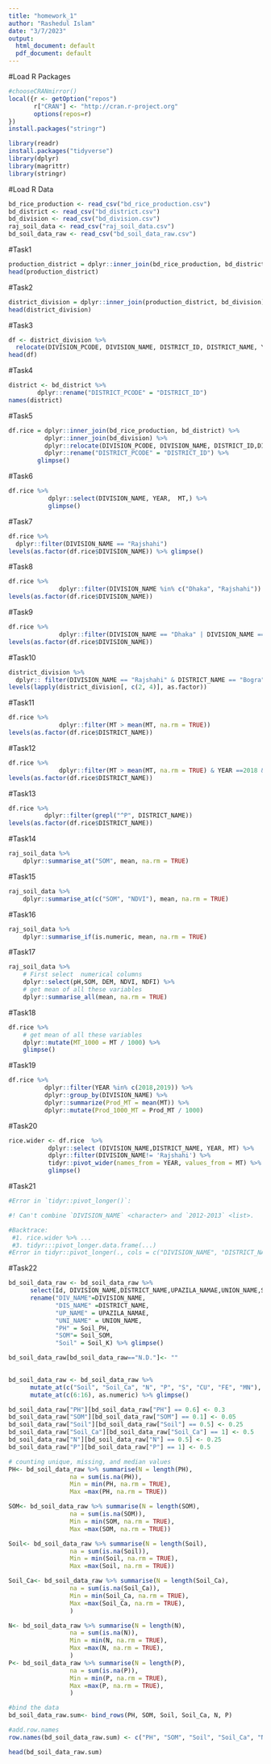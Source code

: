 ---
title: "homework_1"
author: "Rashedul Islam"
date: "3/7/2023"
output:
  html_document: default
  pdf_document: default
---

#Load R Packages
```{r}
#chooseCRANmirror()
local({r <- getOption("repos")
       r["CRAN"] <- "http://cran.r-project.org" 
       options(repos=r)
})
install.packages("stringr")
```


```{r}

library(readr)
install.packages("tidyverse")
library(dplyr)
library(magrittr)
library(stringr)

```

#Load R Data
```{r}
bd_rice_production <- read_csv("bd_rice_production.csv")
bd_district <- read_csv("bd_district.csv")
bd_division <- read_csv("bd_division.csv")
raj_soil_data <- read_csv("raj_soil_data.csv")
bd_soil_data_raw <- read_csv("bd_soil_data_raw.csv")
```

#Task1
```{r}
production_district = dplyr::inner_join(bd_rice_production, bd_district) 
head(production_district)
```
#Task2
```{r}
district_division = dplyr::inner_join(production_district, bd_division) 
head(district_division)
```
#Task3
```{r}
df <- district_division %>%
  relocate(DIVISION_PCODE, DIVISION_NAME, DISTRICT_ID, DISTRICT_NAME, YEAR, MT)
head(df)
```
#Task4
```{r}
district <- bd_district %>% 
        dplyr::rename("DISTRICT_PCODE" = "DISTRICT_ID")
names(district)
```
#Task5
```{r}
df.rice = dplyr::inner_join(bd_rice_production, bd_district) %>% 
          dplyr::inner_join(bd_division) %>%
          dplyr::relocate(DIVISION_PCODE, DIVISION_NAME, DISTRICT_ID,DISTRICT_NAME, YEAR, MT) %>%
          dplyr::rename("DISTRICT_PCODE" = "DISTRICT_ID") %>%
        glimpse()
```
#Task6
```{r}
df.rice %>% 
           dplyr::select(DIVISION_NAME, YEAR,  MT,) %>%
           glimpse()
```
#Task7
```{r}
df.rice %>% 
  dplyr::filter(DIVISION_NAME == "Rajshahi")
levels(as.factor(df.rice$DIVISION_NAME)) %>% glimpse()
```
#Task8
```{r}
df.rice %>% 
              dplyr::filter(DIVISION_NAME %in% c("Dhaka", "Rajshahi"))
levels(as.factor(df.rice$DIVISION_NAME))
```
#Task9
```{r}
df.rice %>% 
              dplyr::filter(DIVISION_NAME == "Dhaka" | DIVISION_NAME == "Rajshahi")
levels(as.factor(df.rice$DIVISION_NAME))
```
#Task10
```{r}
district_division %>% 
  dplyr:: filter(DIVISION_NAME == "Rajshahi" & DISTRICT_NAME == "Bogra")
levels(lapply(district_division[, c(2, 4)], as.factor))
```
#Task11
```{r}
df.rice %>% 
              dplyr::filter(MT > mean(MT, na.rm = TRUE))
levels(as.factor(df.rice$DISTRICT_NAME))
```
#Task12
```{r}
df.rice %>% 
              dplyr::filter(MT > mean(MT, na.rm = TRUE) & YEAR ==2018 & YEAR ==2019)
levels(as.factor(df.rice$DISTRICT_NAME))
```

#Task13
```{r}
df.rice %>% 
          dplyr::filter(grepl("^P", DISTRICT_NAME))
levels(as.factor(df.rice$DISTRICT_NAME))
```
#Task14
```{r}
raj_soil_data %>%
    dplyr::summarise_at("SOM", mean, na.rm = TRUE)
```

#Task15
```{r}
raj_soil_data %>%
    dplyr::summarise_at(c("SOM", "NDVI"), mean, na.rm = TRUE)
```

#Task16
```{r}
raj_soil_data %>%
    dplyr::summarise_if(is.numeric, mean, na.rm = TRUE)
```

#Task17
```{r}
raj_soil_data %>%
    # First select  numerical columns
    dplyr::select(pH,SOM, DEM, NDVI, NDFI) %>%
    # get mean of all these variables
    dplyr::summarise_all(mean, na.rm = TRUE)
```
#Task18
```{r}
df.rice %>%
    # get mean of all these variables
    dplyr::mutate(MT_1000 = MT / 1000) %>%
    glimpse()
```
#Task19
```{r}
df.rice %>% 
          dplyr::filter(YEAR %in% c(2018,2019)) %>%
          dplyr::group_by(DIVISION_NAME) %>%
          dplyr::summarize(Prod_MT = mean(MT)) %>%
          dplyr::mutate(Prod_1000_MT = Prod_MT / 1000) 
```
#Task20
```{r}
rice.wider <- df.rice  %>% 
           dplyr::select (DIVISION_NAME,DISTRICT_NAME, YEAR, MT) %>%
           dplyr::filter(DIVISION_NAME!= 'Rajshahi') %>%
           tidyr::pivot_wider(names_from = YEAR, values_from = MT) %>%
           glimpse()
```

#Task21
```{r}

#Error in `tidyr::pivot_longer()`:

#! Can't combine `DIVISION_NAME` <character> and `2012-2013` <list>.

#Backtrace:
 #1. rice.wider %>% ...
 #3. tidyr:::pivot_longer.data.frame(...)
#Error in tidyr::pivot_longer(., cols = c("DIVISION_NAME", "DISTRICT_NAME", 
```
#Task22
```{r}
bd_soil_data_raw <- bd_soil_data_raw %>%
      select(Id, DIVISION_NAME,DISTRICT_NAME,UPAZILA_NAMAE,UNION_NAME,Soil_PH, Soil_SOM, Soil_K, Soil_Ca,  N, P, S, B, CU, FE, MN) %>%
      rename("DIV_NAME"=DIVISION_NAME,
             "DIS_NAME" =DISTRICT_NAME,
             "UP_NAME" = UPAZILA_NAMAE,
             "UNI_NAME" = UNION_NAME,
             "PH" = Soil_PH,
             "SOM"= Soil_SOM, 
             "Soil" = Soil_K) %>% glimpse()

bd_soil_data_raw[bd_soil_data_raw=="N.D."]<- ""
  
```
```{r}
bd_soil_data_raw <- bd_soil_data_raw %>%
      mutate_at(c("Soil", "Soil_Ca", "N", "P", "S", "CU", "FE", "MN"), str_replace, "<", "") %>%
      mutate_at(c(6:16), as.numeric) %>% glimpse()
```

```{r}
bd_soil_data_raw["PH"][bd_soil_data_raw["PH"] == 0.6] <- 0.3
bd_soil_data_raw["SOM"][bd_soil_data_raw["SOM"] == 0.1] <- 0.05
bd_soil_data_raw["Soil"][bd_soil_data_raw["Soil"] == 0.5] <- 0.25
bd_soil_data_raw["Soil_Ca"][bd_soil_data_raw["Soil_Ca"] == 1] <- 0.5
bd_soil_data_raw["N"][bd_soil_data_raw["N"] == 0.5] <- 0.25
bd_soil_data_raw["P"][bd_soil_data_raw["P"] == 1] <- 0.5
```
```{r}
# counting unique, missing, and median values
PH<- bd_soil_data_raw %>% summarise(N = length(PH),
                 na = sum(is.na(PH)),
                 Min = min(PH, na.rm = TRUE),
                 Max =max(PH, na.rm = TRUE))

SOM<- bd_soil_data_raw %>% summarise(N = length(SOM),
                 na = sum(is.na(SOM)),
                 Min = min(SOM, na.rm = TRUE),
                 Max =max(SOM, na.rm = TRUE))

Soil<- bd_soil_data_raw %>% summarise(N = length(Soil),
                 na = sum(is.na(Soil)),
                 Min = min(Soil, na.rm = TRUE),
                 Max =max(Soil, na.rm = TRUE))

Soil_Ca<- bd_soil_data_raw %>% summarise(N = length(Soil_Ca),
                 na = sum(is.na(Soil_Ca)),
                 Min = min(Soil_Ca, na.rm = TRUE),
                 Max =max(Soil_Ca, na.rm = TRUE),
                 )

N<- bd_soil_data_raw %>% summarise(N = length(N),
                 na = sum(is.na(N)),
                 Min = min(N, na.rm = TRUE),
                 Max =max(N, na.rm = TRUE),
                 )
P<- bd_soil_data_raw %>% summarise(N = length(P),
                 na = sum(is.na(P)),
                 Min = min(P, na.rm = TRUE),
                 Max =max(P, na.rm = TRUE),
                 )

#bind the data
bd_soil_data_raw.sum<- bind_rows(PH, SOM, Soil, Soil_Ca, N, P)

#add.row.names
row.names(bd_soil_data_raw.sum) <- c("PH", "SOM", "Soil", "Soil_Ca", "N", "P")
```

```{r}
head(bd_soil_data_raw.sum)
```



